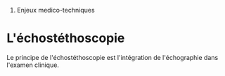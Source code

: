 # Enjeux medico-techniques

= L'échostéthoscopie =

Le principe de l'échostéthoscopie est l'intégration de l'échographie dans l'examen clinique.